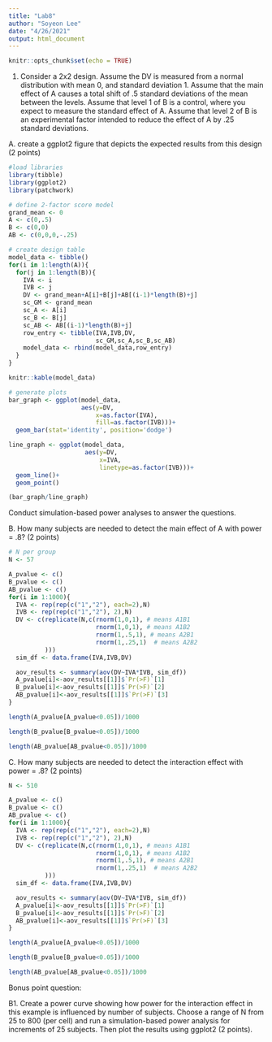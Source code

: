 ```yaml
---
title: "Lab8"
author: "Soyeon Lee"
date: "4/26/2021"
output: html_document
---
```


```r
knitr::opts_chunk$set(echo = TRUE)
```

1. Consider a 2x2 design. Assume the DV is measured from a normal distribution with mean 0, and standard deviation 1. Assume that the main effect of A causes a total shift of .5 standard deviations of the mean between the levels. Assume that level 1 of B is a control, where you expect to measure the standard effect of A. Assume that level 2 of B is an experimental factor intended to reduce the effect of A by .25 standard deviations.

A. create a ggplot2 figure that depicts the expected results from this design (2 points)

```r
#load libraries
library(tibble)
library(ggplot2)
library(patchwork)

# define 2-factor score model
grand_mean <- 0
A <- c(0,.5)
B <- c(0,0)
AB <- c(0,0,0,-.25)

# create design table
model_data <- tibble()
for(i in 1:length(A)){
  for(j in 1:length(B)){
    IVA <- i
    IVB <- j
    DV <- grand_mean+A[i]+B[j]+AB[(i-1)*length(B)+j]
    sc_GM <- grand_mean
    sc_A <- A[i]
    sc_B <- B[j]
    sc_AB <- AB[(i-1)*length(B)+j]
    row_entry <- tibble(IVA,IVB,DV,
                        sc_GM,sc_A,sc_B,sc_AB)
    model_data <- rbind(model_data,row_entry)
  }
}

knitr::kable(model_data)

# generate plots
bar_graph <- ggplot(model_data,
                    aes(y=DV,
                        x=as.factor(IVA),
                        fill=as.factor(IVB)))+
  geom_bar(stat='identity', position='dodge')

line_graph <- ggplot(model_data,
                     aes(y=DV,
                         x=IVA,
                         linetype=as.factor(IVB)))+
  geom_line()+
  geom_point()

(bar_graph/line_graph)
```

Conduct simulation-based power analyses to answer the questions.


B. How many subjects are needed to detect the main effect of A with power = .8? (2 points)

```r
# N per group
N <- 57 

A_pvalue <- c()
B_pvalue <- c()
AB_pvalue <- c()
for(i in 1:1000){
  IVA <- rep(rep(c("1","2"), each=2),N)
  IVB <- rep(rep(c("1","2"), 2),N)
  DV <- c(replicate(N,c(rnorm(1,0,1), # means A1B1
                        rnorm(1,0,1), # means A1B2
                        rnorm(1,.5,1), # means A2B1
                        rnorm(1,.25,1)  # means A2B2
          )))
  sim_df <- data.frame(IVA,IVB,DV)

  aov_results <- summary(aov(DV~IVA*IVB, sim_df))
  A_pvalue[i]<-aov_results[[1]]$`Pr(>F)`[1]
  B_pvalue[i]<-aov_results[[1]]$`Pr(>F)`[2]
  AB_pvalue[i]<-aov_results[[1]]$`Pr(>F)`[3]
}

length(A_pvalue[A_pvalue<0.05])/1000

length(B_pvalue[B_pvalue<0.05])/1000

length(AB_pvalue[AB_pvalue<0.05])/1000

```

C. How many subjects are needed to detect the interaction effect with power = .8? (2 points)

```r
N <- 510 

A_pvalue <- c()
B_pvalue <- c()
AB_pvalue <- c()
for(i in 1:1000){
  IVA <- rep(rep(c("1","2"), each=2),N)
  IVB <- rep(rep(c("1","2"), 2),N)
  DV <- c(replicate(N,c(rnorm(1,0,1), # means A1B1
                        rnorm(1,0,1), # means A1B2
                        rnorm(1,.5,1), # means A2B1
                        rnorm(1,.25,1)  # means A2B2
          )))
  sim_df <- data.frame(IVA,IVB,DV)

  aov_results <- summary(aov(DV~IVA*IVB, sim_df))
  A_pvalue[i]<-aov_results[[1]]$`Pr(>F)`[1]
  B_pvalue[i]<-aov_results[[1]]$`Pr(>F)`[2]
  AB_pvalue[i]<-aov_results[[1]]$`Pr(>F)`[3]
}

length(A_pvalue[A_pvalue<0.05])/1000

length(B_pvalue[B_pvalue<0.05])/1000

length(AB_pvalue[AB_pvalue<0.05])/1000
```


Bonus point question:

B1. Create a power curve showing how power for the interaction effect in this example is influenced by number of subjects. Choose a range of N from 25 to 800 (per cell) and run a simulation-based power analysis for increments of 25 subjects. Then plot the results using ggplot2 (2 points).